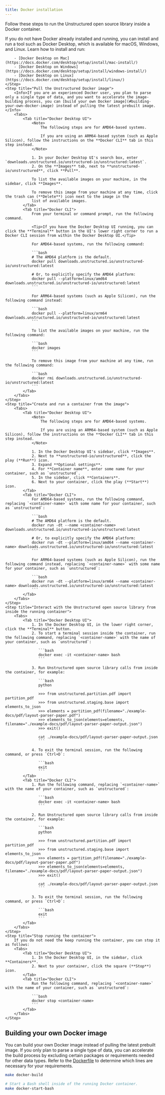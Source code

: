 ```yaml
---
title: Docker installation 
---
```


Follow these steps to run the Unstructured open source library inside a Docker container.

<Steps>
    <Step title="Install and run Docker">
        If you do not have Docker already installed and running, you can install and run a tool such as Docker Desktop, which is 
        available for macOS, Windows, and Linux. Learn how to install and run:
        
        - [Docker Desktop on Mac](https://docs.docker.com/desktop/setup/install/mac-install/)
        - [Docker Desktop on Windows](https://docs.docker.com/desktop/setup/install/windows-install/)
        - [Docker Desktop on Linux](https://docs.docker.com/desktop/setup/install/linux/)
    </Step>
    <Step title="Pull the Unstructured Docker image">
        <Info>If you are an experienced Docker user, you plan to parse only a single type of data, and you want to accelerate the image-building process, you can [build your own Docker image](#building-your-own-docker-image) instead of pulling the latest prebuilt image.</Info>
        <Tabs>
            <Tab title="Docker Desktop UI">
                <Note>
                    The following steps are for AMD64-based systems.

                    If you are using an ARM64-based system (such as Apple Silicon), follow the instructions on the **Docker CLI** tab in this step instead.
                </Note>  

                1. In your Docker Desktop UI's search box, enter `downloads.unstructured.io/unstructured-io/unstructured:latest`.
                2. On the **Images** tab, next to **unstructured-io/unstructured**, click **Pull**.

                To list the available images on your machine, in the sidebar, click **Images**.

                To remove this image from your machine at any time, click the trash can (**Delete**) icon next to the image in the 
                list of available images.
            </Tab>
            <Tab title="Docker CLI">
                From your terminal or command prompt, run the following command.

                <Tip>If you have the Docker Desktop UI running, you can click the **Terminal** button in the UI's lower right corner to run a Docker CLI session from within the Docker Desktop UI.</Tip>

                For AMD64-based systems, run the following command:

                ```bash
                # The AMD64 platform is the default.
                docker pull downloads.unstructured.io/unstructured-io/unstructured:latest

                # Or, to explicitly specify the AMD64 platform:
                docker pull --platform=linux/amd64 downloads.unstructured.io/unstructured-io/unstructured:latest
                ```

                For ARM64-based systems (such as Apple Silicon), run the following command instead:

                ```bash
                docker pull --platform=linux/arm64 downloads.unstructured.io/unstructured-io/unstructured:latest
                ```

                To list the available images on your machine, run the following command:
                
                ```bash
                docker images
                ```

                To remove this image from your machine at any time, run the following command:
                
                ```bash
                docker rmi downloads.unstructured.io/unstructured-io/unstructured:latest
                ```
            </Tab>
        </Tabs>
    </Step>
    <Step title="Create and run a container from the image">
        <Tabs>
            <Tab title="Docker Desktop UI">
                <Note>
                    The following steps are for AMD64-based systems.

                    If you are using an ARM64-based system (such as Apple Silicon), follow the instructions on the **Docker CLI** tab in this step instead.
                </Note>  
                     
                1. In the Docker Desktop UI's sidebar, click **Images**.
                2. Next to **unstructured-io/unstructured**, click the play (**Run**) icon.
                3. Expand **Optional settings**.
                4. For **Container name**, enter some name for your container, such as `unstructured`.
                5. In the sidebar, click **Containers**.
                6. Next to your container, click the play (**Start**) icon.
            </Tab>
            <Tab title="Docker CLI">
                For AMD64-based systems, run the following command, replacing `<container-name>` with some name for your container, such as `unstructured`:

                ```bash
                # The AMD64 platform is the default.
                docker run -dt --name <container-name> downloads.unstructured.io/unstructured-io/unstructured:latest

                # Or, to explicitly specify the AMD64 platform:
                docker run -dt --platform=linux/amd64 --name <container-name> downloads.unstructured.io/unstructured-io/unstructured:latest
                ```

                For ARM64-based systems (such as Apple Silicon), run the following command instead, replacing `<container-name>` with some name for your container, such as `unstructured`:

                ```bash
                docker run -dt --platform=linux/arm64 --name <container-name> downloads.unstructured.io/unstructured-io/unstructured:latest
                ```
            </Tab>
        </Tabs>
    </Step>
    <Step title="Interact with the Unstructured open source library from inside the running container">
        <Tabs>
            <Tab title="Docker Desktop UI">
                1. In the Docker Desktop UI, in the lower right corner, click the **Terminal** button.
                2. To start a terminal session inside the container, run the following command, replacing `<container-name>` with the name of your container, such as `unstructured`:

                   ```bash
                   docker exec -it <container-name> bash
                   ```
                
                3. Run Unstructured open source library calls from inside the container, for example: 

                   ```bash
                   python

                   >>> from unstructured.partition.pdf import partition_pdf
                   >>> from unstructured.staging.base import elements_to_json
                   >>> elements = partition_pdf(filename="./example-docs/pdf/layout-parser-paper.pdf")
                   >>> elements_to_json(elements=elements, filename="./example-docs/pdf/layout-parser-paper-output.json")
                   >>> exit()

                   cat ./example-docs/pdf/layout-parser-paper-output.json
                   ```
                
                4. To exit the terminal session, run the following command, or press `Ctrl+D`:

                   ```bash
                   exit
                   ```
            </Tab>
            <Tab title="Docker CLI">
                1. Run the following command, replacing `<container-name>` with the name of your container, such as `unstructured`:

                   ```bash
                   docker exec -it <container-name> bash
                   ```
                
                2. Run Unstructured open source library calls from inside the container, for example: 

                   ```bash
                   python

                   >>> from unstructured.partition.pdf import partition_pdf
                   >>> from unstructured.staging.base import elements_to_json
                   >>> elements = partition_pdf(filename="./example-docs/pdf/layout-parser-paper.pdf")
                   >>> elements_to_json(elements=elements, filename="./example-docs/pdf/layout-parser-paper-output.json")
                   >>> exit()

                   cat ./example-docs/pdf/layout-parser-paper-output.json
                   ```
                
                3. To exit the terminal session, run the following command, or press `Ctrl+D`:

                   ```bash
                   exit
                   ```
            </Tab>
        </Tabs>
    </Step>
    <Step title="Stop running the container">
        If you do not need the keep running the container, you can stop it as follows:
        <Tabs>
            <Tab title="Docker Desktop UI">
                1. In the Docker Desktop UI, in the sidebar, click **Containers**.
                2. Next to your container, click the square (**Stop**) icon.
            </Tab>
            <Tab title="Docker CLI">
                Run the following command, replacing `<container-name>` with the name of your container, such as `unstructured`:

                ```bash
                docker stop <container-name>
                ```
            </Tab>
        </Tabs>
    </Step>
</Steps>

## Building your own Docker image

You can build your own Docker image instead of pulling the latest prebuilt image. 
If you only plan to parse a single type of data, you can accelerate the 
build process by excluding certain packages or requirements needed for other data types. Refer to the 
[Dockerfile](https://github.com/Unstructured-IO/unstructured/blob/main/Dockerfile) to determine which lines 
are necessary for your requirements.

```bash
make docker-build

# Start a Bash shell inside of the running Docker container.
make docker-start-bash
```